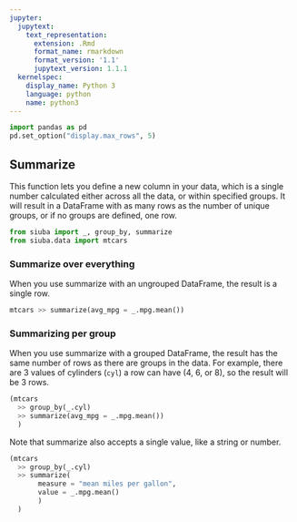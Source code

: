 ```yaml
---
jupyter:
  jupytext:
    text_representation:
      extension: .Rmd
      format_name: rmarkdown
      format_version: '1.1'
      jupytext_version: 1.1.1
  kernelspec:
    display_name: Python 3
    language: python
    name: python3
---
```


```python
import pandas as pd
pd.set_option("display.max_rows", 5)
```

## Summarize

This function lets you define a new column in your data, which is a single number calculated either across all the data, or within specified groups. It will result in a DataFrame with as many rows as the number of unique groups, or if no groups are defined, one row.

```python
from siuba import _, group_by, summarize
from siuba.data import mtcars
```

### Summarize over everything

When you use summarize with an ungrouped DataFrame, the result is a single row.

```python
mtcars >> summarize(avg_mpg = _.mpg.mean())
```

### Summarizing per group

When you use summarize with a grouped DataFrame, the result has the same number of rows as there are groups in the data. For example, there are 3 values of cylinders (`cyl`) a row can have (4, 6, or 8), so the result will be 3 rows.

```python
(mtcars
  >> group_by(_.cyl)
  >> summarize(avg_mpg = _.mpg.mean())
  )
```

Note that summarize also accepts a single value, like a string or number.

```python
(mtcars
  >> group_by(_.cyl)
  >> summarize(
       measure = "mean miles per gallon",
       value = _.mpg.mean()
       )
  )
```
